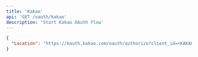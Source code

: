 ```yaml
---
title: 'Kakao'
api: 'GET /oauth/kakao'
description: 'Start Kakao OAuth flow'
---
```


<ResponseExample>

```json 301: Moved Permanently
{
  "Location": "https://kauth.kakao.com/oauth/authorize?client_id=<KAKAO_REST_API_KEY>&redirect_uri=http%3A%2F%2Flocalhost%3A4000%2Foauth%2Fcallback%2Fdccc65c902eb168805b316e4a1c42e62&access_type=offline&response_type=code&state=kakao"
}
```

</ResponseExample>
